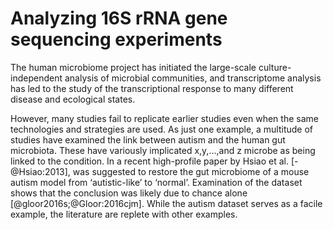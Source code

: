 # Analyzing 16S rRNA gene sequencing experiments

The human microbiome project has initiated the large-scale culture-independent analysis of microbial communities, and transcriptome analysis has led to the study of the transcriptional response to many different disease and ecological states.

However, many studies fail to replicate earlier studies even when the same technologies and strategies are used. As just one example, a multitude of studies have examined the link between autism and the human gut microbiota. These have variously implicated x,y,...,and z microbe as being linked to the condition. In a recent high-profile paper by Hsiao et al. [-@Hsiao:2013], \emph{Bacillus fragilis} was suggested to restore the gut microbiome of a mouse autism model from 'autistic-like' to 'normal'. Examination of the dataset shows that the conclusion was likely due to chance alone [@gloor2016s;@Gloor:2016cjm]. While the autism dataset serves as a facile example, the literature are replete with other examples.
